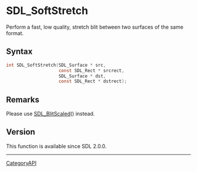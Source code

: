 = SDL_SoftStretch =

Perform a fast, low quality, stretch blit between two surfaces of the same format.

== Syntax ==

<syntaxhighlight lang='c'>
int SDL_SoftStretch(SDL_Surface * src,
                    const SDL_Rect * srcrect,
                    SDL_Surface * dst,
                    const SDL_Rect * dstrect);
</syntaxhighlight>

== Remarks ==

Please use [[SDL_BlitScaled]]() instead.

== Version ==

This function is available since SDL 2.0.0.

----
[[CategoryAPI]]


